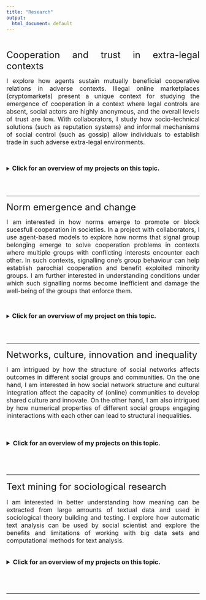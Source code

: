 ```yaml
---
title: "Research"
output:
  html_document: default
---
```

<div style="text-align: justify">

<br/> 

<font size="5.5"> Cooperation and trust in extra-legal contexts </font>
  
<font size="3.5"> I explore how agents sustain mutually beneficial cooperative
  relations in adverse contexts. Illegal 
  online marketplaces (cryptomarkets) present a unique context for studying
  the emergence of cooperation in a context where legal controls are absent,
  social actors are highly anonymous, and the overall levels of trust are low.
  With collaborators, I study how socio-technical solutions (such as reputation systems) and 
  informal mechanisms of social control (such as gossip) allow individuals to 
  establish trade in such adverse extra-legal environments.
  </br>
  </font>
  </br>
  </br>
  
  <p style="margin-left: 100px"> <details> <summary> <font size="3.5"> **Click for an overview of my projects on this topic.**</font> </summary>
  </br>
  
  <font size="3.5"> **The Moral Embeddedness of Illegal Markets** </font>
  <br/>  
    
<font size = "2.5">*With Wojtek Przepiorka, Under Review.*</font>
     
    
<font size = "2.5">
  In this work, we explore how reputation-based online markets have shifted the 
    role that psychological mechanisms play in promoting mutually cooperative
    market exchange from the stage of exchange to the stage of sharing information
    about other traders in the market. We use text mining to infer reasons traders
    had for sharing reputation information about other traders in illegal online marketplaces 
    and zoom in on the essential tole of moral norms in solving the
    second-order cooperation problem in large-scale anonymous internet marketplaces. 
    </font>
    
 <br>
 
  <font size="3.5"> **The Importance of Gossip in the Presence of Formalized Reputation Measures in Online Markets** </font>
  <br/>  
    
<font size = "2.5">*With Wojtek Przepiorka and Vincent Buskens, In preparation.*</font>
    
<font size = "2.5">
    In complex societies with increasing role specialization
    social control moves from the interpersonal to impersonal by 
    being delegated to specially chosen agents and formalized institutions. The case 
    of  online marketplaces where hundreds of thousands geographically 
    distant anonymous traders engage in transactions showcases the success of socio-technical
    solutions in supporting large-scale cooperation. In these markets, specially
    delegated administrators, buyer protection technologies, and formalized reputation 
    systems enforce sanctions against untrustworthy traders. Yet, it remains unclear 
    whether informal information sharing through gossip still plays an important role in enforcing 
    (informal) social control in such technologically advanced marketplaces. In this work, we explore
    the interaction of gossip as a means of informal social control and more formalized
    socio-technical control systems existing in online markets.
    </font>
</details> 

<br/>
<br/>


---------------------

<font size="5.5"> Norm emergence and change </font>
  
<font size = "3.5"> I am interested in how norms emerge to promote or block
sucesfull cooperation in societies. In a project with collaborators, I use agent-based 
models to explore how norms that signal group belonging emerge to solve cooperation problems
in contexts where multiple groups with conflicting interests encounter each other.
In such contexts, signalling one's group behaviour can help establish parochial
cooperation and benefit exploited minority groups. I am further interested in understanding 
conditions under which such signalling norms  become inefficient and 
damage the well-being of the groups that enforce them.
</font>

  </br>
  
  <p style="margin-left: 100px"> <details> <summary> <font size="3.5"> **Click for an overview of my project on this topic.**</font> </summary>
  </br>

  <font size="3.5"> **Signals of Belonging: Emergence of Signalling Norms as Facilitators of Parochial Cooperation ** </font>
  <br/>  
    
<font size = "2.5">*With Milena Tsvetkova, Wojtek Przepiorka, and Vincent Buskens, Under Review.*</font>
    
<font size = "2.5">
Mechanisms of social control at times reinforce norms that appear individually, or even collectively, harmful or “wasteful” – such as mutilation practices or extensive body tattoos. This project explores the suggestion that such norms emerge as outcomes of signalling games and promote parochial cooperation in contexts where different groups
have conflicting interests. To understand when signalling norms emerge as solutions to the trust problem arising in such environments, we build an agent-based model based on the trust game with signalling: in this game, signalling can help individuals reveal their group membership to others they are encountering – and thus enforce and sustain
parochial cooperation.

</font>
</details> 

<br/>
<br/>


---------------------


<font size="5.5"> Networks, culture, innovation and inequality </font>
  
<font size="3.5"> I am intrigued by how the structure of social networks affects 
outcomes in different social groups and communities. On the one hand, I am
interested in how social network structure and cultural integration affect
the capacity of (online) communities to develop shared culture and
innovate. On the other hand, I am also intrigued by how numerical properties 
of different social groups engaging ininteractions with each other can lead to 
structural inequalities. 

  </br>
  
  <p style="margin-left: 100px"> <details> <summary> <font size="3.5"> **Click for an overview of my projects on this topic.**</font> </summary>
  </br>

<font size="3.5"> **“I Heard it on the (Silk)Road”:
Structural and Cultural Pathways to Novelty Introduction in an Online Community ** </font>
  <br/>  
    
  <font size="2.5">*With Damiano Morando, In preparation.*</font>
    
<font size = "2.5">
Online communities play a crucial role in generating and spreading innovation
which affects both the online and offline world. Yet, we still know relatively little
about the members who introduce novelty into the community - innovators. We explore 
the structural and cultural embeddedness of members who introduce linguistic and 
knowledge-based innovations into a large online forum. First, we find that the 
effect of being structurally embedded in the community is moderated by the content
one is exposed to. That is, less embedded individuals (i.e., brokers) benefit from
access to diverse content in the online community;while embedded individuals 
benefit from seeing similar content.Second, we show that being culturally embedded
in the community has an inverse U shape effect over the likelihood 
introducing an innovation. We find evidence for the tension between the 
norm-following required for meaningful innovations and the norm-breaking 
that pushes one to “think outside of the box”. 
</font>

<br>

<font size="3.5"> **Minority group size moderates inequity-reducing strategies in homophilic networks** </font>
  <br/>  
    
<font size = "2.5">*With Sam Zhang, In preparation.*</font>
    
<font size = "2.5">
Minorities are often disadvantaged in social networks, and their disadvantage
can arise in the presence of two ubiquitous features of social networks: homophily
and preferential attachment. This disadvantage often translates to less visibility
and lower access to valuable social capital of minority group members. In this 
paper, we use the directed network model with preferential attachment and homophily 
(DPAH) to evaluate how minority groups fare in the presence of additional groups
that could bridge the majority/minority gap, such as majority group members who 
support the minority group (allies), and minority group members that are incorporated 
into the majority group. Our results show that the marginal benefit of majority group
members becoming allies increases with minority group size, and larger minority 
groups reach equity with a smaller proportion of incorporated members. 
These results suggest that interventions on structural inequities on networks 
can depend sensitively on the relative sizes of the groups involved. 
Our models also reveal the increasing difficulty of a minority group achieving 
parity as the group shrinks.
</font>

    
</details> 

<br/>
<br/>


-------------

<font size="5.5"> Text mining for sociological research </font>
  
<font size="3.5"> I am interested in better understanding how meaning
can be extracted from large amounts of textual data and used in sociological
theory building and testing. I explore how automatic text analysis can be used by
social scientist and explore the benefits and limitations of working with
big data sets and computational methods for text analysis.</font>
</br>
</br>

<details> <summary> <font size="3.5"> **Click for an overview of my projects on this topic.**</font> </summary>
</br>


<font size="3.5"> **Text mining for social science – The state and the future of computational text analysis in sociology** </font>
 <br/>  
 
<font size="2.5">*Article published in [Social Science Research](https://doi.org/10.1016/j.ssresearch.2022.102784) available [here](https://amacanovic.github.io/Macanovic_text_mining_SSR_2022.pdf).*</font>

<font size = "2.5">
The emergence of big data and computational tools has introduced new possibilities 
for using large-scale textual sources in sociological research. Recent work in 
sociology of culture, science, and economic sociology has shown how computational 
text analysis can be used in theory building and testing. This review starts with 
an introduction of the history of computer-assisted text analysis in sociology and 
then proceeds to discuss five families of computational methods used in contemporary
research. Using exemplary studies, it shows how dictionary methods, semantic and
network analysis tools, language models, unsupervised, and supervised machine 
learning can assist sociologists with different analytical tasks. After presenting
recent methodological developments, this review summarizes several important 
implications of using large datasets and computational methods to infer complex
meaning in texts. Finally, it calls researchers from different methodological 
traditions to adopt text mining tools while remaining mindful of lessons learned 
from working with conventional data and methods. </font>
 

<br>

<font size="4"> **Text mining individual states in short texts** </font>
 <br/>  
 
<font size = "2.5">*With Wojtek Przepiorka, Under Review. Preprint available [here](https://osf.io/preprints/socarxiv/cerzs/).*</font>


<font size = "2.5">
Sociologists have successfully used text mining to investigate discourse using news
articles, official documents, and other sources. Yet, the potential of exploring 
millions of short texts generated spontaneously by individuals in online environments
has remained untapped within the field. To fill this gap, we show how such texts 
can inform sociologists about individual internal states such as norms, motives, 
and stances, which thus far have been mainly elicited using surveys. We assess 
the performance of 581 variations of three text mining approaches–dictionary methods,
supervised, and unsupervised machine learning–against the benchmark of texts 
coded by humans for complex schemes capturing individuals’ internal states. 
Our analysis includes coding feedback texts from an online market for motives for
leaving feedback (N = 2,000) and tweet texts for moral values expressed in text 
(N = 3,832). We describe challenges arising with these different approaches and 
provide best-practice advice for future applications.</font>


</details> 
<br/>
<br/>

-------------------------
